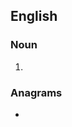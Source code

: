 ==English==

===Noun===
{{head|en|noun plural form}}

# {{plural of|raptor|lang=en}}

===Anagrams===
* {{l|en|parrots}}
